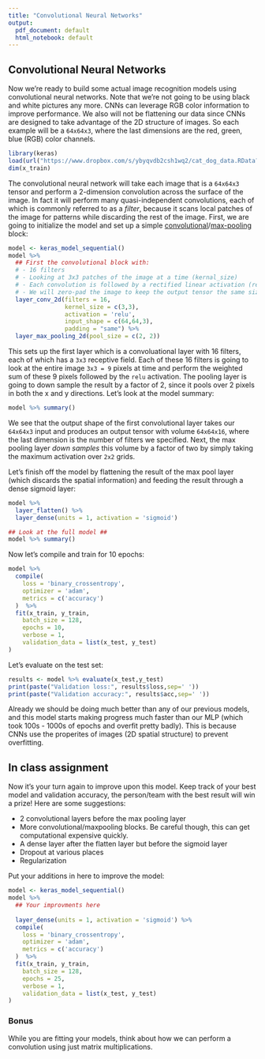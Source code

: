 ```yaml
---
title: "Convolutional Neural Networks"
output:
  pdf_document: default
  html_notebook: default
---
```

## Convolutional Neural Networks
Now we're ready to build some actual image recognition models using convolutional neural networks. Note that we're not going to be using black and white pictures any more. CNNs can leverage RGB color information to improve performance. We also will not be flattening our data since CNNs are designed to take advantage of the 2D structure of images. So each example will be a `64x64x3`, where the last dimensions are the red, green, blue (RGB) color channels. 
```r
library(keras)
load(url("https://www.dropbox.com/s/ybyqvdb2csh1wq2/cat_dog_data.RData?dl=1"))
dim(x_train)
```

The convolutional neural network will take each image that is a `64x64x3` tensor and perform a 2-dimension convolution across the surface of the image. In fact it will perform many quasi-independent convolutions, each of which is commonly referred to as a *filter*, because it scans local patches of the image for patterns while discarding the rest of the image. First, we are going to initialize the model and set up a simple [convolutional](https://keras.rstudio.com/reference/layer_conv_2d.html)/[max-pooling](https://keras.rstudio.com/reference/layer_max_pooling_2d.html) block:
```r
model <- keras_model_sequential()
model %>%
  ## First the convolutional block with:
  # - 16 filters
  # - Looking at 3x3 patches of the image at a time (kernal_size)
  # - Each convolution is followed by a rectified linear activation (relu)
  # - We will zero-pad the image to keep the output tensor the same size as the input tensor
  layer_conv_2d(filters = 16, 
                kernel_size = c(3,3), 
                activation = 'relu', 
                input_shape = c(64,64,3),
                padding = "same") %>% 
  layer_max_pooling_2d(pool_size = c(2, 2))
```

This sets up the first layer which is a convoluational layer with 16 filters, each of which has a `3x3` receptive field. Each of these 16 filters is going to look at the entire image `3x3 = 9` pixels at time and perform the weighted sum of these 9 pixels followed by the `relu` activation.  The pooling layer is going to down sample the result by a factor of 2, since it pools over 2 pixels in both the x and y directions. Let's look at the model summary:
```r
model %>% summary()
```
We see that the output shape of the first convolutional layer takes our `64x64x3` input and produces an output tensor with volume `64x64x16`, where the last dimension is the number of filters we specified. Next, the max pooling layer _down samples_ this volume by a factor of two by simply taking the maximum activation over `2x2` grids. 

Let's finish off the model by flattening the result of the max pool layer (which discards the spatial information) and feeding the result through a dense sigmoid layer:
```r
model %>%
  layer_flatten() %>% 
  layer_dense(units = 1, activation = 'sigmoid')

## Look at the full model ##
model %>% summary()
```
Now let's compile and train for 10 epochs:
```r
model %>% 
  compile(
    loss = 'binary_crossentropy',
    optimizer = 'adam',
    metrics = c('accuracy')
  )  %>% 
  fit(x_train, y_train,
    batch_size = 128,
    epochs = 10,
    verbose = 1,
    validation_data = list(x_test, y_test)
)


```
Let's evaluate on the test set:
```r
results <- model %>% evaluate(x_test,y_test)
print(paste("Validation loss:", results$loss,sep=' '))
print(paste("Validation accuracy:", results$acc,sep=' '))
```
Already we should be doing much better than any of our previous models, and this model starts making progress much faster than our MLP (which took 100s - 1000s of epochs and overfit pretty badly). This is because CNNs use the properites of images (2D spatial structure) to prevent overfitting. 

## In class assignment
Now it's your turn again to improve upon this model. Keep track of your best model and validation accuracy, the person/team with the best result will win a prize! Here are some suggestions:

- 2 convolutional layers before the max pooling layer
- More convolutional/maxpooling blocks. Be careful though, this can get computational expensive quickly.
- A dense layer after the flatten layer but before the sigmoid layer
- Dropout at various places
- Regularization

Put your additions in here to improve the model:
```r
model <- keras_model_sequential()
model %>%
  ## Your improvments here
  
  layer_dense(units = 1, activation = 'sigmoid') %>%
  compile(
    loss = 'binary_crossentropy',
    optimizer = 'adam',
    metrics = c('accuracy')
  )  %>% 
  fit(x_train, y_train,
    batch_size = 128,
    epochs = 25,
    verbose = 1,
    validation_data = list(x_test, y_test)
)
```

### Bonus
While you are fitting your models, think about how we can perform a convolution using just matrix multiplications.
